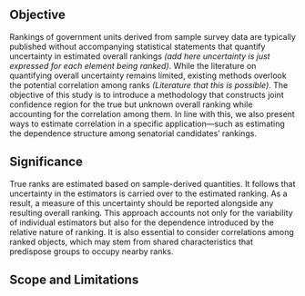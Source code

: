 ## Objective

Rankings of government units derived from sample survey data are typically published without accompanying statistical statements that quantify uncertainty in estimated overall rankings *(add here uncertainty is just expressed for each element being ranked)*. While the literature on quantifying overall uncertainty remains limited, existing methods overlook the potential correlation among ranks *(Literature that this is possible)*. The objective of this study is to introduce a methodology that constructs joint confidence region for the true but unknown overall ranking while accounting for the correlation among them. In line with this, we also present ways to estimate correlation in a specific application—such as estimating the dependence structure among senatorial candidates' rankings.

## Significance

True ranks are estimated based on sample-derived quantities. It follows that uncertainty in the estimators is carried over to the estimated ranking. As a result, a measure of this uncertainty should be reported alongside any resulting overall ranking. This approach accounts not only for the variability of individual estimators but also for the dependence introduced by the relative nature of ranking. It is also essential to consider correlations among ranked objects, which may stem from shared characteristics that predispose groups to occupy nearby ranks.

## Scope and Limitations

